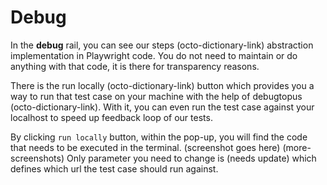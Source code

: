 # Debug

In the **debug** rail, you can see our steps (octo-dictionary-link) abstraction implementation in Playwright code.
You do not need to maintain or do anything with that code, it is there for transparency reasons.

There is the run locally (octo-dictionary-link) button which provides you a way to run that test case on your machine with the help of debugtopus (octo-dictionary-link).
With it, you can even run the test case against your localhost to speed up feedback loop of our tests.

By clicking `run locally` button, within the pop-up, you will find the code that needs to be executed in the terminal. (screenshot goes here) (more-screenshots)
Only parameter you need to change is <YOUR-URL> (needs update) which defines which url the test case should run against.
